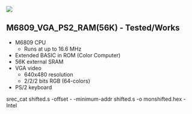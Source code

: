 <img src="http://land-boards.com/blwiki/images/3/35/RETRO-EP4CE15-P958-720PX.jpg"></img>

== M6809_VGA_PS2_RAM(56K) - Tested/Works ==

* M6809 CPU
** Runs at up to 16.6 MHz
* Extended BASIC in ROM (Color Computer)
* 56K external SRAM
* VGA video
** 640x480 resolution
** 2/2/2 bits RGB (64-colors)
* PS/2 keyboard


srec_cat shifted.s -offset - -minimum-addr shifted.s -o monshifted.hex -Intel